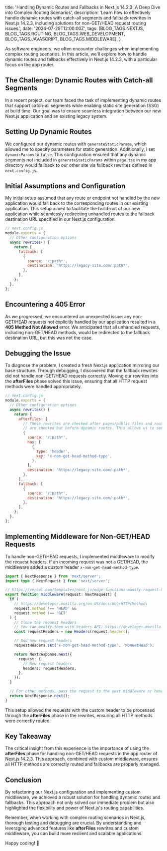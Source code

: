 
  title: 'Handling Dynamic Routes and Fallbacks in Next.js 14.2.3: A Deep Dive into Complex Routing Scenarios',
  description: 'Learn how to effectively handle dynamic routes with catch-all segments and fallback rewrites in Next.js 14.2.3, including solutions for non-GET/HEAD request routing issues.',
  date: '2024-07-29T12:00:00Z',
  tags: [BLOG_TAGS.NEXTJS, BLOG_TAGS.ROUTING, BLOG_TAGS.WEB_DEVELOPMENT, BLOG_TAGS.JAVASCRIPT, BLOG_TAGS.MIDDLEWARE],
}

As software engineers, we often encounter challenges when implementing complex routing scenarios. In this article, we'll explore how to handle dynamic routes and fallbacks effectively in Next.js 14.2.3, with a particular focus on the app router.

## The Challenge: Dynamic Routes with Catch-all Segments

In a recent project, our team faced the task of implementing dynamic routes that support catch-all segments while enabling static site generation (SSG) at build time. Our goal was to ensure seamless integration between our new Next.js application and an existing legacy system.

## Setting Up Dynamic Routes

We configured our dynamic routes with `generateStaticParams`, which allowed me to specify parameters for static generation. Additionally, I set `dynamicParams` to `false`. This configuration ensured that any dynamic segments not included in `generateStaticParams` within `page.tsx` in my app directory would fallback to our other site via fallback rewrites defined in `next.config.js`.

## Initial Assumptions and Configuration

My initial setup assumed that any route or endpoint not handled by the new application would fall back to the corresponding routes in our existing application. This setup aimed to facilitate the build-out of our new application while seamlessly redirecting unhandled routes to the fallback destination URL specified in our Next.js configuration.

```javascript
// next.config.js
module.exports = {
  // Other configuration options
  async rewrites() {
    return {
      fallback: [
        {
          source: '/:path*',
          destination: 'https://legacy-site.com/:path*',
        },
      ],
    };
  },
};
```

## Encountering a 405 Error

As we progressed, we encountered an unexpected issue: any non-GET/HEAD requests not explicitly handled by our application resulted in a **405 Method Not Allowed** error. We anticipated that all unhandled requests, including non-GET/HEAD methods, would be redirected to the fallback destination URL, but this was not the case.

## Debugging the Issue

To diagnose the problem, I created a fresh Next.js application mirroring our base structure. Through debugging, I discovered that the fallback rewrites did not handle non-GET/HEAD requests correctly. Moving our rewrites into the **afterFiles** phase solved this issue, ensuring that all HTTP request methods were handled appropriately.

```javascript
// next.config.js
module.exports = {
  // Other configuration options
  async rewrites() {
    return {
      afterFiles: [
        // These rewrites are checked after pages/public files and route handlers
        // are checked but before dynamic routes. This allows us to send non-GET/HEAD requests.
        {
          source: '/:path*',
          has: [
            {
              type: 'header',
              key: 'x-non-get-head-method-type',
            },
          ],
          destination: 'https://legacy-site.com/:path*',
        },
      ],
      fallback: [
        {
          source: '/:path*',
          destination: 'https://legacy-site.com/:path*',
        },
      ],
    };
  },
};
```

## Implementing Middleware for Non-GET/HEAD Requests

To handle non-GET/HEAD requests, I implemented middleware to modify the request headers. If an incoming request was not a GET/HEAD, the middleware added a custom header `x-non-get-head-method-type`.

```typescript
import { NextResponse } from 'next/server';
import type { NextRequest } from 'next/server';

// https://vercel.com/templates/next.js/edge-functions-modify-request-header
export function middleware(request: NextRequest) {
  if (
    // https://developer.mozilla.org/en-US/docs/Web/HTTP/Methods
    request.method !== 'HEAD' &&
    request.method !== 'GET'
  ) {
    // Clone the request headers
    // You can modify them with headers API: https://developer.mozilla.org/en-US/docs/Web/API/Headers
    const requestHeaders = new Headers(request.headers);

    // Add new request headers
    requestHeaders.set('x-non-get-head-method-type', 'NonGetHead');

    return NextResponse.next({
      request: {
        // New request headers
        headers: requestHeaders,
      },
    });
  }

  // For other methods, pass the request to the next middleware or handler
  return NextResponse.next();
}
```

This setup allowed the requests with the custom header to be processed through the **afterFiles** phase in the rewrites, ensuring all HTTP methods were correctly routed.

## Key Takeaway

The critical insight from this experience is the importance of using the **afterFiles** phase for handling non-GET/HEAD requests in the app router of Next.js 14.2.3. This approach, combined with custom middleware, ensures all HTTP methods are correctly routed and fallbacks are properly managed.

## Conclusion

By refactoring our Next.js configuration and implementing custom middleware, we achieved a robust solution for handling dynamic routes and fallbacks. This approach not only solved our immediate problem but also highlighted the flexibility and power of Next.js's routing capabilities.

Remember, when working with complex routing scenarios in Next.js, thorough testing and debugging are crucial. By understanding and leveraging advanced features like **afterFiles** rewrites and custom middleware, you can build more resilient and scalable applications.

Happy coding! 🚀